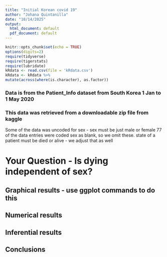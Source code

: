 ```yaml
---
title: "Initial Korean covid 19"
author: "Johana Quintanilla"
date: "10/14/2025"
output:
  html_document: default
  pdf_document: default
---
```


```r
knitr::opts_chunk$set(echo = TRUE)
options(digits=2)
require(tidyverse)
require(tigerstats)
require(lubridate)
kRdata <- read.csv(file = 'kRdata.csv')
kRdata <- kRdata %>%
mutate(across(where(is.character), as.factor))

```
### Data is from the Patient_Info dataset from South Korea 1 Jan to 1 May 2020
### This data was retrieved from a downloadable zip file from kaggle

Some of the data was uncoded for sex - sex must be just male or female
77 of the data entries were coded sex  as blank, so we omit these.
state of a patient must be died or alive - we adjust that as well   
  
# Your Question - Is dying independent of sex?






## Graphical results - use ggplot commands to do this  



  





  
## Numerical results


## Inferential results 




## Conclusions

